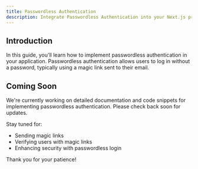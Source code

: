 ```yaml
---
title: Passwordless Authentication
description: Integrate Passwordless Authentication into your Next.js project with Easy Auth.
---
```


## Introduction

In this guide, you'll learn how to implement passwordless authentication in your application. Passwordless authentication allows users to log in without a password, typically using a magic link sent to their email.

## Coming Soon

We're currently working on detailed documentation and code snippets for implementing passwordless authentication. Please check back soon for updates.

Stay tuned for:
- Sending magic links
- Verifying users with magic links
- Enhancing security with passwordless login

Thank you for your patience!
